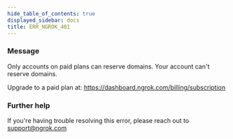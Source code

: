 ```yaml
---
hide_table_of_contents: true
displayed_sidebar: docs
title: ERR_NGROK_401
---
```


### Message

Only accounts on paid plans can reserve domains.
Your account can't reserve domains.

Upgrade to a paid plan at: https://dashboard.ngrok.com/billing/subscription

<ErrorDetails />

### Further help

If you're having trouble resolving this error, please reach out to [support@ngrok.com](mailto:support@ngrok.com?subject=Help%20with%20ERR_NGROK_401)
